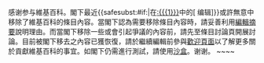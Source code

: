 <div style=clear: both></div>{{{icon|[[Image:Information.svg|25px|alt=|link=]]}}}  感谢参与維基百科。閣下最近{{<includeonly>safesubst:</includeonly>#if:{{{1|}}}|在[[:{{{1}}}]]中的<span class="plainlinks">[{{{2}}} 编辑]</span>}}或許無意中移除了維基百科的條目內容。當閣下認為需要移除條目內容時，請妥善利用[[Help:編輯摘要|編輯摘要]]說明理由。而當閣下移除一些或會引起爭議的內容前，請先至條目討論頁開展討論。目前被閣下移去之內容已獲恢復，請於繼續編輯前參與[[Wikipedia:歡迎，新來者|歡迎頁面]]以了解更多關於貢獻維基百科的事宜。如閣下仍需進行測試，請使用[[維基百科:沙盒|沙盒]]。谢谢。 ~~<noinclude></noinclude>~~<!-- Template:Huggle/warn-delete-1 --><!-- Template:uw-delete1 --><noinclude>
{{Huggle/TemplateNotice|series = uw-delete|s1 = uwd| s2 = uw-d1|s3 = uw-b1|max = 4im}}



</noinclude>